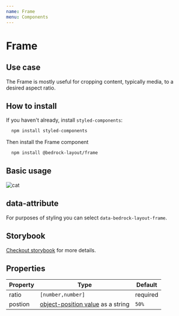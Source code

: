 ```yaml
---
name: Frame
menu: Components
---
```



# Frame

## Use case

The Frame is mostly useful for cropping content, typically media, to a desired aspect ratio.

## How to install

If you haven't already, install `styled-components`:

```bash
  npm install styled-components
```

Then install the Frame component

```bash
  npm install @bedrock-layout/frame
```

## Basic usage

<Playground>
  <Frame ratio={[16, 9]}>
    <img src={`https://picsum.photos/5000`} alt="cat" />
  </Frame>
</Playground>

## data-attribute

For purposes of styling you can select `data-bedrock-layout-frame`.

## Storybook

[Checkout storybook](https://storybook.bedrock-layout.dev/?path=/story/frame--basic) for more details.

## Properties

| Property | Type                                                                                                  | Default  |
| -------- | ----------------------------------------------------------------------------------------------------- | -------- |
| ratio    | `[number,number]`                                                                                     | required |
| postion  | [object-position value](https://developer.mozilla.org/en-US/docs/Web/CSS/object-position) as a string | `50%`    |

